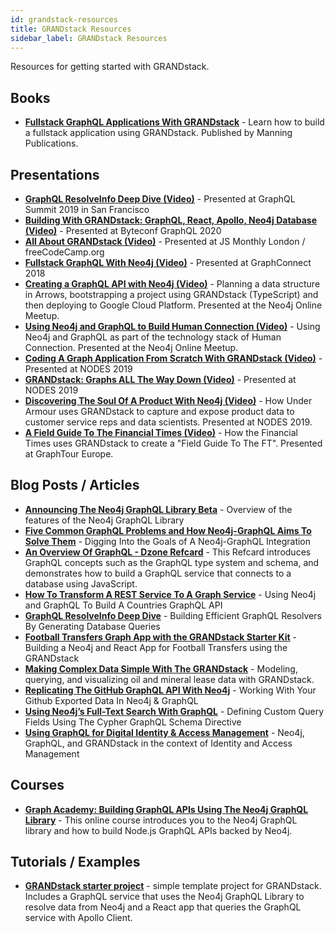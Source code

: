 ```yaml
---
id: grandstack-resources
title: GRANDstack Resources
sidebar_label: GRANDstack Resources
---
```



Resources for getting started with GRANDstack.

## Books

- **[Fullstack GraphQL Applications With GRANDstack](https://grandstack.io/book)** - Learn how to build a fullstack application using GRANDstack. Published by Manning Publications.

## Presentations

- **[GraphQL ResolveInfo Deep Dive (Video)](https://www.youtube.com/watch?v=eqbyUK4v_jA)** - Presented at GraphQL Summit 2019 in San Francisco
- **[Building With GRANDstack: GraphQL, React, Apollo, Neo4j Database (Video)](https://www.youtube.com/watch?v=j0FzSfP2_TE)** - Presented at Byteconf GraphQL 2020
- **[All About GRANDstack (Video)](https://www.youtube.com/watch?v=MMg4n68wodo)** - Presented at JS Monthly London / freeCodeCamp.org
- **[Fullstack GraphQL With Neo4j (Video)](https://www.youtube.com/watch?v=xXLto-RJtYc)** - Presented at GraphConnect 2018
- **[Creating a GraphQL API with Neo4j (Video)](https://www.youtube.com/watch?v=AsnXiGQ_Hi4)** - Planning a data structure in Arrows, bootstrapping a project using GRANDstack (TypeScript) and then deploying to Google Cloud Platform. Presented at the Neo4j Online Meetup.
- **[Using Neo4j and GraphQL to Build Human Connection (Video)](https://www.youtube.com/watch?v=kGwGX6R70H4)** - Using Neo4j and GraphQL as part of the technology stack of Human Connection. Presented at the Neo4j Online Meetup.
- **[Coding A Graph Application From Scratch With GRANDstack (Video)](https://www.youtube.com/watch?v=sOaOPnHlbKA)** - Presented at NODES 2019
- **[GRANDstack: Graphs ALL The Way Down (Video)](https://www.youtube.com/watch?v=pPdkgPEsLUY)** - Presented at NODES 2019
- **[Discovering The Soul Of A Product With Neo4j (Video)](https://www.youtube.com/watch?v=EffxEv5d0fU)** - How Under Armour uses GRANDstack to capture and expose product data to customer service reps and data scientists. Presented at NODES 2019.
- **[A Field Guide To The Financial Times (Video)](https://www.youtube.com/watch?v=ai-wG7laIsI)** - How the Financial Times uses GRANDstack to create a "Field Guide To The FT". Presented at GraphTour Europe.

## Blog Posts / Articles

- **[Announcing The Neo4j GraphQL Library Beta](https://neo4j.com/developer-blog/announcing-the-neo4j-graphql-library-beta/)** - Overview of the features of the Neo4j GraphQL Library
- **[Five Common GraphQL Problems and How Neo4j-GraphQL Aims To Solve Them](https://blog.grandstack.io/five-common-graphql-problems-and-how-neo4j-graphql-aims-to-solve-them-e9a8999c8d43)** - Digging Into the Goals of A Neo4j-GraphQL Integration
- **[An Overview Of GraphQL - Dzone Refcard](https://dzone.com/refcardz/an-overview-of-graphql)** - This Refcard introduces GraphQL concepts such as the GraphQL type system and schema, and demonstrates how to build a GraphQL service that connects to a database using JavaScript.
- **[How To Transform A REST Service To A Graph Service](https://blog.grandstack.io/how-to-transform-a-rest-service-to-a-graph-service-d2ae8c5bd10d)** - Using Neo4j and GraphQL To Build A Countries GraphQL API
- **[GraphQL ResolveInfo Deep Dive](https://blog.grandstack.io/graphql-resolveinfo-deep-dive-1b3144075866)** - Building Efficient GraphQL Resolvers By Generating Database Queries
- **[Football Transfers Graph App with the GRANDstack Starter Kit](https://blog.grandstack.io/football-transfers-graph-app-with-the-grandstack-starter-kit-b8dfa62c322e)** - Building a Neo4j and React App for Football Transfers using the GRANDstack
- **[Making Complex Data Simple With The GRANDstack](https://blog.grandstack.io/making-complex-data-simple-with-the-grand-stack-4c0c3435777b)** - Modeling, querying, and visualizing oil and mineral lease data with GRANDstack.
- **[Replicating The GitHub GraphQL API With Neo4j](https://blog.grandstack.io/replicating-the-github-graphql-api-with-neo4j-33f721fd46ee)** - Working With Your Github Exported Data In Neo4j & GraphQL
- **[Using Neo4j’s Full-Text Search With GraphQL](https://blog.grandstack.io/using-neo4js-full-text-search-with-graphql-e3fa484de2ea)** - Defining Custom Query Fields Using The Cypher GraphQL Schema Directive
- **[Using GraphQL for Digital Identity & Access Management](https://neo4j.com/blog/neo4j-graphql-iam-graphconnect-nyc/)** - Neo4j, GraphQL, and GRANDstack in the context of Identity and Access Management

## Courses

- **[Graph Academy: Building GraphQL APIs Using The Neo4j GraphQL Library](https://neo4j.com/graphacademy/training-graphql-apis/enrollment/)** - This online course introduces you to the Neo4j GraphQL library and how to build Node.js GraphQL APIs backed by Neo4j.


## Tutorials / Examples

- **[GRANDstack starter project](https://github.com/grand-stack/grand-stack-starter)** - simple template project for GRANDstack. Includes a GraphQL service that uses the Neo4j GraphQL Library to resolve data from Neo4j and a React app that queries the GraphQL service with Apollo Client.

<FeedbackWidget />